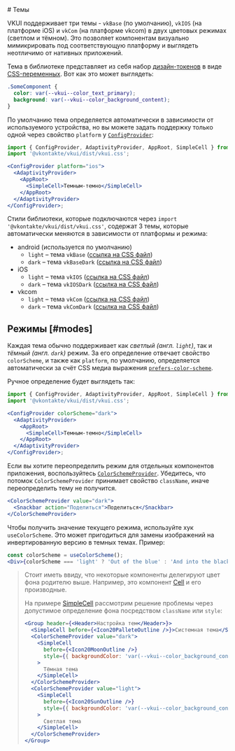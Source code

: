 <Overview>
# Темы

VKUI поддерживает три темы - `vkBase` (по умолчанию), `vkIOS` (на платформе iOS) и `vkCom` (на платформе vkcom)
в двух цветовых режимах (светлом и тёмном).
Это позволяет компонентам визуально мимикрировать под соответствующую платформу и выглядеть неотличимо от нативных приложений.

</Overview>

Тема в библиотеке представляет из себя набор [дизайн-токенов](https://foundation.mozilla.org/en/docs/design/websites/design-tokens/)
в виде [CSS-переменных](https://developer.mozilla.org/en-US/docs/Web/CSS/--*).
Вот как это может выглядеть:

```css
.SomeComponent {
  color: var(--vkui--color_text_primary);
  background: var(--vkui--color_background_content);
}
```

По умолчанию тема определяется автоматически в зависимости от используемого устройства, но вы можете
задать поддержку только одной через свойство `platform` у [`ConfigProvider`](/components/config-provider):

```jsx
import { ConfigProvider, AdaptivityProvider, AppRoot, SimpleCell } from '@vkontakte/vkui';
import '@vkontakte/vkui/dist/vkui.css';

<ConfigProvider platform="ios">
  <AdaptivityProvider>
    <AppRoot>
      <SimpleCell>Темным-темно</SimpleCell>
    </AppRoot>
  </AdaptivityProvider>
</ConfigProvider>;
```

Стили библиотеки, которые подключаются через `import '@vkontakte/vkui/dist/vkui.css'`,
содержат 3 темы, которые автоматически меняются в зависимости от платформы и режима:

- android (используется по умолчанию)
  - `light` – тема `vkBase` ([ссылка на CSS файл](https://unpkg.com/@vkontakte/vkui-tokens@4/themes/vkBase/cssVars/declarations/onlyVariablesLocal.css))
  - `dark` – тема `vkBaseDark` ([ссылка на CSS файл](https://unpkg.com/@vkontakte/vkui-tokens@4/themes/vkBaseDark/cssVars/declarations/onlyVariablesLocal.css))
- iOS
  - `light` – тема `vkIOS` ([ссылка на CSS файл](https://unpkg.com/@vkontakte/vkui-tokens@4/themes/vkIOS/cssVars/declarations/onlyVariablesLocal.css))
  - `dark` – тема `vkIOSDark` ([ссылка на CSS файл](https://unpkg.com/@vkontakte/vkui-tokens@4/themes/vkIOSDark/cssVars/declarations/onlyVariablesLocal.css))
- vkcom
  - `light` – тема `vkCom` ([ссылка на CSS файл](https://unpkg.com/@vkontakte/vkui-tokens@4/themes/vkCom/cssVars/declarations/onlyVariablesLocal.css))
  - `dark` – тема `vkComDark` ([ссылка на CSS файл](https://unpkg.com/@vkontakte/vkui-tokens@4/themes/vkComDark/cssVars/declarations/onlyVariablesLocal.css))

## Режимы [#modes]

Каждая тема обычно поддерживает как <i>светлый (англ. `light`)</i>, так и <i>тёмный (англ. `dark`)</i> режим.
За его определение отвечает свойство `colorScheme`, и также как `platform`, по умолчанию, определяется
автоматически за счёт CSS медиа выражения [`prefers-color-scheme`](https://developer.mozilla.org/en-US/docs/Web/CSS/@media/prefers-color-scheme).

Ручное определение будет выглядеть так:

```jsx {4}
import { ConfigProvider, AdaptivityProvider, AppRoot, SimpleCell } from '@vkontakte/vkui';
import '@vkontakte/vkui/dist/vkui.css';

<ConfigProvider colorScheme="dark">
  <AdaptivityProvider>
    <AppRoot>
      <SimpleCell>Темным-темно</SimpleCell>
    </AppRoot>
  </AdaptivityProvider>
</ConfigProvider>;
```

Если вы хотите переопределить режим для отдельных компонентов приложения, воспользуйтесь
[`ColorSchemeProvider`](/components/color-scheme-provider). Убедитесь, что потомок `ColorSchemeProvider`
принимает свойство `className`, иначе переопределить тему не получится.

```jsx
<ColorSchemeProvider value="dark">
  <Snackbar action="Поделиться">Поделиться</Snackbar>
</ColorSchemeProvider>
```

Чтобы получить значение текущего режима, используйте хук `useColorScheme`.
Это может пригодиться для замены изображений на инвертированную версию в темных темах. Пример:

```jsx
const colorScheme = useColorScheme();
<Div>{colorScheme === 'light' ? 'Out of the blue' : 'And into the black'}</Div>;
```

> Стоит иметь ввиду, что некоторые компоненты делегируют цвет фона родителю выше.
> Например, это компонент [Cell](/components/cell) и его производные.
>
> На примере [SimpleCell](/components/simple-cell) рассмотрим решение проблемы через допустимое определение
> фона посредством `className` или `style`:
>
> ```jsx
> <Group header={<Header>Настройка тем</Header>}>
>   <SimpleCell before={<Icon20PalleteOutline />}>Системная тема</SimpleCell>
>   <ColorSchemeProvider value="dark">
>     <SimpleCell
>       before={<Icon20MoonOutline />}
>       style={{ backgroundColor: 'var(--vkui--color_background_content)' }}
>     >
>       Тёмная тема
>     </SimpleCell>
>   </ColorSchemeProvider>
>   <ColorSchemeProvider value="light">
>     <SimpleCell
>       before={<Icon20SunOutline />}
>       style={{ backgroundColor: 'var(--vkui--color_background_content)' }}
>     >
>       Светлая тема
>     </SimpleCell>
>   </ColorSchemeProvider>
> </Group>
> ```
